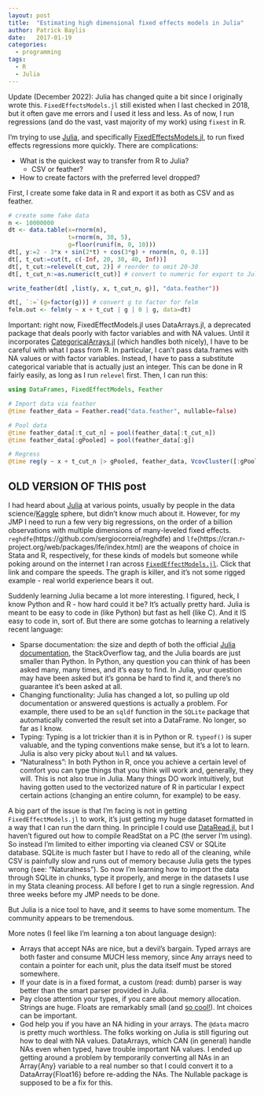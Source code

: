 ```yaml
---
layout: post
title:  "Estimating high dimensional fixed effects models in Julia"
author: Patrick Baylis
date:   2017-01-19
categories:
  - programming
tags:
  - R
  - Julia
---
```


::: {.callout-note}
Update (December 2022): Julia has changed quite a bit since I originally wrote this. `FixedEffectsModels.jl` still existed when I last checked in 2018, but it often gave me errors and I used it less and less. As of now, I run regressions (and do the vast, vast majority of my work) using `fixest` in R.
:::

I'm trying to use [Julia](http://julialang.org/), and specifically [FixedEffectsModels.jl](https://github.com/matthieugomez/FixedEffectModels.jl), to run fixed effects regressions more quickly. There are complications:

- What is the quickest way to transfer from R to Julia?
  - CSV or feather?
- How to create factors with the preferred level dropped?

First, I create some fake data in R and export it as both as CSV and as feather.

```r
# create some fake data
n <- 10000000
dt <- data.table(x=rnorm(n),
                 t=rnorm(n, 30, 5),
                 g=floor(runif(n, 0, 10)))
dt[, y:=2 - 3*x + sin(2*t) + cos(3*g) + rnorm(n, 0, 0.1)]
dt[, t_cut:=cut(t, c(-Inf, 20, 30, 40, Inf))]
dt[, t_cut:=relevel(t_cut, 2)] # reorder to omit 20-30
dt[, t_cut_n:=as.numeric(t_cut)] # convert to numeric for export to Julia

write_feather(dt[ ,list(y, x, t_cut_n, g)], "data.feather"))

dt[, `:=`(g=factor(g))] # convert g to factor for felm
felm.out <- felm(y ~ x + t_cut | g | 0 | g, data=dt)
```

Important: right now, FixedEffectModels.jl uses DataArrays.jl, a deprecated package that deals poorly with factor variables and with NA values. Until it incorporates [CategoricalArrays.jl](https://github.com/JuliaData/CategoricalArrays.jl) (which handles both nicely), I have to be careful with what I pass from R. In particular, I can't pass data.frames with NA values or with factor variables. Instead, I have to pass a substitute categorical variable that is actually just an integer. This can be done in R fairly easily, as long as I run `relevel` first. Then, I can run this:

```julia
using DataFrames, FixedEffectModels, Feather

# Import data via feather
@time feather_data = Feather.read("data.feather", nullable=false)

# Pool data
@time feather_data[:t_cut_n] = pool(feather_data[:t_cut_n])
@time feather_data[:gPooled] = pool(feather_data[:g])

# Regress
@time reg(y ~ x + t_cut_n |> gPooled, feather_data, VcovCluster([:gPooled]))
```

## OLD VERSION OF THIS post
I had heard about [Julia](http://julialang.org/) at various points, usually by people in the data science/[Kaggle](https://www.kaggle.com/) sphere, but didn't know much about it. However, for my JMP I need to run a few very big regressions, on the order of a billion observations with multiple dimensions of many-leveled fixed effects. `reghdfe`(https://github.com/sergiocorreia/reghdfe) and `lfe`(https://cran.r-project.org/web/packages/lfe/index.html) are the weapons of choice in Stata and R, respectively, for these kinds of models but someone while poking around on the internet I ran across [`FixedEffectModels.jl`](https://github.com/matthieugomez/FixedEffectModels.jl). Click that link and compare the speeds. The graph is killer, and it's not some rigged example - real world experience bears it out.

Suddenly learning Julia became a lot more interesting. I figured, heck, I know Python and R - how hard could it be? It's actually pretty hard. Julia is meant to be easy to code in (like Python) but fast as hell (like C). And it IS easy to code in, sort of. But there are some gotchas to learning a relatively recent language:

* Sparse documentation: the size and depth of both the official [Julia documentation](http://docs.julialang.org/en/release-0.4/manual/), the StackOverflow tag, and the Julia boards are just smaller than Python. In Python, any question you can think of has been asked many, many times, and it's easy to find. In Julia, your question may have been asked but it's gonna be hard to find it, and there's no guarantee it's been asked at all.
* Changing functionality: Julia has changed a lot, so pulling up old documentation or answered questions is actually a problem. For example, there used to be an `sqldf` function in the `SQLite` package that automatically converted the result set into a DataFrame. No longer, so far as I know.
* Typing: Typing is a lot trickier than it is in Python or R. `typeof()` is super valuable, and the typing conventions make sense, but it's a lot to learn. Julia is also very picky about `Null` and `NA` values.
* "Naturalness": In both Python in R, once you achieve a certain level of comfort you can type things that you think will work and, generally, they will. This is not also true in Julia. Many things DO work intuitively, but having gotten used to the vectorized nature of R in particular I expect certain actions (changing an entire column, for example) to be easy.

A big part of the issue is that I'm facing is not in getting `FixedEffectModels.jl` to work, it's just getting my huge dataset formatted in a way that I can run the darn thing. In principle I could use [DataRead.jl](https://github.com/WizardMac/DataRead.jl), but I haven't figured out how to compile ReadStat on a PC (the server I'm using). So instead I'm limited to either importing via cleaned CSV or SQLite database. SQLite is much faster but I have to redo all of the cleaning, while CSV is painfully slow and runs out of memory because Julia gets the types wrong (see: "Naturalness"). So now I'm learning how to import the data through SQLite in chunks, type it properly, and merge in the datasets I use in my Stata cleaning process. All before I get to run a single regression. And three weeks before my JMP needs to be done.

But Julia is a nice tool to have, and it seems to have some momentum. The community appears to be tremendous.

More notes (I feel like I'm learning a ton about language design):

- Arrays that accept NAs are nice, but a devil's bargain. Typed arrays are both faster and consume MUCH less memory, since Any arrays need to contain a pointer for each unit, plus the data itself must be stored somewhere.
- If your date is in a fixed format, a custom (read: dumb) parser is way better than the smart parser provided in Julia.
- Pay close attention your types, if you care about memory allocation. Strings are huge. Floats are remarkably small (and [so cool!](http://floating-point-gui.de/)). Int choices can be important.
- God help you if you have an NA hiding in your arrays. The `@data` macro is pretty much worthless. The folks working on Julia is still figuring out how to deal with NA values. DataArrays, which CAN (in general) handle NAs even when typed, have trouble important NA values. I ended up getting around a problem by temporarily converting all NAs in an Array{Any} variable to a real number so that I could convert it to a DataArray{Float16} before re-adding the NAs. The Nullable package is supposed to be a fix for this.
